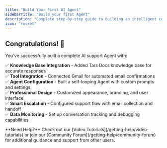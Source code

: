 ```yaml
---
title: "Build Your First AI Agent"
sidebarTitle: "Build your first Agent"
description: "Complete step-by-step guide to building an intelligent customer support Agent with knowledge base and tool integrations in 30 minutes"
icon: "rocket"
---
```



<Prerequisites/>
<WorkFlowOverview/> 
<AddKnowledgeSource/> 
<AddTool/> 
<CreateAgent/> 
<Configure/> 
<Design/> 
<Distribute/> 
<DataView/> 

## Congratulations! 🎉

You've successfully built a complete AI support Agent with:

✅ **Knowledge Base Integration** - Added Tars Docs knowledge base for accurate responses  
✅ **Tool Integration** - Connected Gmail for automated email confirmations  
✅ **Agent Configuration** - Built a self-looping Agent with custom prompts and settings  
✅ **Professional Design** - Customized appearance, branding, and user interface  
✅ **Smart Escalation** - Configured support flow with email collection and handoff  
✅ **Data Monitoring** - Set up conversation tracking and debugging capabilities  

<Note>
**Need Help?** Check out our [Video Tutorials](/getting-help/video-tutorials) or join our [Community Forum](/getting-help/community-forum) for additional guidance and support from other users.
</Note>
